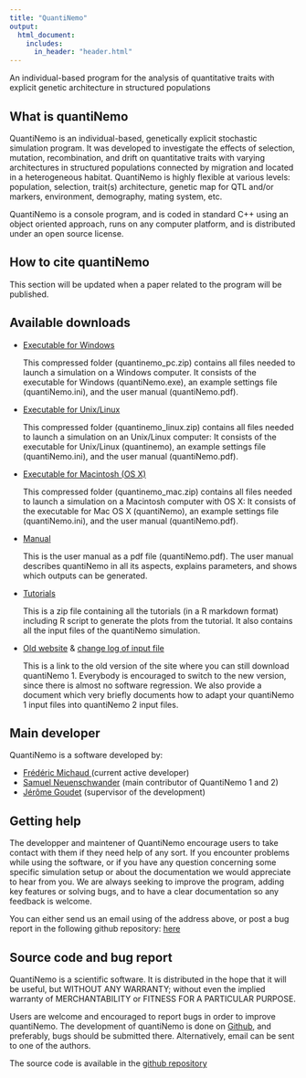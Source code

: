 ```yaml
---
title: "QuantiNemo"
output: 
  html_document:
    includes:     
      in_header: "header.html"
---
```




</div><!--closing h1_wrapper-->

<p class = "grey">An individual-based program for the analysis of quantitative traits with explicit genetic architecture in structured populations</p>



<h2 id="about">What is quantiNemo</h2>
<p>
QuantiNemo is an individual-based, genetically explicit stochastic simulation program. It was developed to investigate the effects of selection, mutation, recombination, and drift on quantitative traits with varying architectures in structured populations connected by migration and located in a heterogeneous habitat. QuantiNemo is highly flexible at various levels: population, selection, trait(s) architecture, genetic map for QTL and/or markers, environment, demography, mating system, etc.
</p>
<p>
QuantiNemo is a console program, and is coded in standard C++ using an object oriented approach, runs on any computer platform, and is distributed under an open source license.
</p>
 


<h2 id="citing">How to cite quantiNemo</h2>
<p>
This section will be updated when a paper related to the program will be published. 
</p>


<h2 id="download">Available downloads</h2>
<ul>
<li>
  <p class="link_download"><a href="files/quantinemo_pc.zip">Executable for Windows</a></p>
  <p>This compressed folder (quantinemo_pc.zip) contains all files needed to launch a simulation on a Windows computer. It consists of the executable for Windows (quantiNemo.exe), an example settings file (quantiNemo.ini), and the user manual (quantiNemo.pdf).</p>
</li>
<li>
  <p class="link_download"><a href="files/quantinemo_linux.zip">Executable for Unix/Linux</a></p>
  <p>This compressed folder (quantinemo_linux.zip) contains all files needed to launch a simulation on an Unix/Linux computer: It consists of the executable for Unix/Linux (quantinemo), an example settings file (quantiNemo.ini), and the user manual (quantiNemo.pdf).</p>
</li>
<li>
  <p class="link_download"><a href="files/quantinemo_mac.zip">
  Executable for Macintosh (OS X)</a></p>
  <p>This compressed folder (quantinemo_mac.zip) contains all files needed to launch a simulation on a Macintosh computer with OS X: It consists of the executable for Mac OS X (quantiNemo), an example settings file (quantiNemo.ini), and the user manual (quantiNemo.pdf).</p>
</li>
<li>
  <p class="link_download"><a href="files/quantinemo.pdf">Manual</a></p>
  <p>This is the user manual as a pdf file (quantiNemo.pdf). The user manual describes quantiNemo in all its aspects, explains parameters, and shows which outputs can be generated.</p>
</li>
<li>
  <p class="link_download"><a href="files/inputfile.zip">Tutorials</a></p>
  <p>This is a zip file containing all the tutorials (in a R markdown format) including R script to generate the plots from the tutorial. It also contains all the input files of the quantiNemo simulation.</p>
</li>
<li>
  <p class="link_download"><a href="quantinemo1">Old website</a> & <a href="files/changelog.pdf">change log of input file</a> </p>
<p>This is a link to the old version of the site where you can still download quantiNemo 1. Everybody is encouraged to switch to the new version, since there is almost no software regression. We also provide a document which very briefly documents how to adapt your quantiNemo 1 input files into quantiNemo 2 input files.  </p>
</li>
</ul>

<h2 id="developer">Main developer</h2> 	
QuantiNemo is a software developed by:
<ul>
<li><a href = "mailto:frederic.michaud@unil.ch ">Frédéric Michaud </a>(current active developer)</li>   
<li><a href = "mailto:samuel.neuenschwander@unil.ch ">Samuel Neuenschwander</a> (main contributor of QuantiNemo 1 and 2)</li>    
<li><a href = "mailto:jerome.goudet@unil.ch ">Jérôme Goudet</a> (supervisor of the development)</li>    


</ul> 

<h2 id="help">Getting help</h2>   

<p>
The developper and maintener of QuantiNemo encourage users to take contact with them if they need help of any sort. If you encounter problems while using the software, or if you have any question concerning some specific simulation setup or about the documentation we would appreciate to hear from you. We are always seeking to improve the program, adding key features or solving bugs, and to have a clear documentation so any feedback is welcome. 
</p>
<p>
You can either send us an email using of the address above, or post a bug report in the following github repository: <a href = "https://github.com/jgx65/quantinemo">here</a>
</p>
    
<h2 id="source">Source code and bug report</h2>   

<p>
QuantiNemo is a scientific software. It is distributed in the hope that it will be useful, but WITHOUT ANY WARRANTY; without even the implied warranty of MERCHANTABILITY or FITNESS FOR A PARTICULAR PURPOSE.
</p>
 <p>
 Users are welcome and encouraged to report bugs in order to improve quantiNemo. The development of quantiNemo is done on  <a href = "https://github.com/jgx65/quantinemo">Github</a>, and preferably, bugs should be submitted there. Alternatively, email can be sent to one of the authors.
</p>
 <p>
  The source code is available in the  <a href = "https://github.com/jgx65/quantinemo">github repository</a>
</p>

</div>